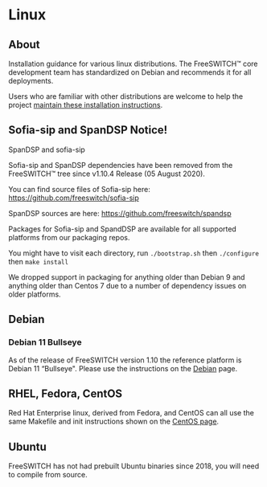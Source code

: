 
# Linux 

 

## About

Installation guidance for various linux distributions. The FreeSWITCH™ core development team has standardized on Debian and recommends it for all deployments.

Users who are familiar with other distributions are welcome to help the project [maintain these installation instructions](/confluence/pages/createpage.action?spaceKey=FREESWITCH&title=Corrections&linkCreation=true&fromPageId=1048805).

## **Sofia-sip and SpanDSP Notice!**

SpanDSP and sofia-sip

Sofia-sip and SpanDSP dependencies have been removed from the FreeSWITCH™ tree since v1.10.4 Release (05 August 2020).

You can find source files of Sofia-sip here: <https://github.com/freeswitch/sofia-sip>

SpanDSP sources are here: <https://github.com/freeswitch/spandsp>

Packages for Sofia-sip and SpandDSP are available for all supported platforms from our packaging repos.

You might have to visit each directory, run `./bootstrap.sh` then `./configure` then `make install`

  
We dropped support in packaging for anything older than Debian 9 and anything older than Centos 7 due to a number of dependency issues on older platforms.

  
## Debian

### Debian 11 Bullseye

As of the release of FreeSWITCH version 1.10 the reference platform is Debian 11 “Bullseye". Please use the instructions on the [Debian](./Debian_67240088.mdx#about) page.  

## RHEL, Fedora, CentOS

Red Hat Enterprise linux, derived from Fedora, and CentOS can all use the same Makefile and init instructions shown on the [CentOS page](./CentOS-7-and-RHEL-7-for-FreeSWITCH-Enterprise_27590673.mdx#about).

## Ubuntu

FreeSWITCH has not had prebuilt Ubuntu binaries since 2018, you will need to compile from source.
  
  

